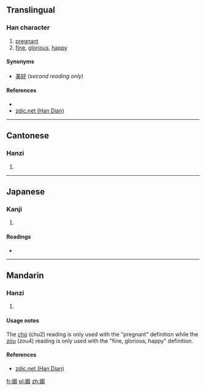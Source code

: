 ==Translingual==

===Han character===
{{Han char|rn=38|rad=女|as=10|sn=13|four=4742<sub>7</sub>|canj=女心山山 (VPUU)|ids=⿰[[女]][[芻]]}}

# [[pregnant]]
# [[fine]], [[glorious]], [[happy]]

====Synonyms====
* [[美好]] (''second reading only'')

====References====
* {{Han ref|kx=0267.370|dkj=06566|dj=0535.210|hdz=21072.180|uh=5AB0|ud=23216|bh=DCFA|bd=56570}}
*[http://www.zdic.net/zd/zi/ZdicE5ZdicAAZdicB0.htm zdic.net (Han Dian)]

----

==Cantonese==

===Hanzi===
{{yue-hanzi|jyut=[[co4]], [[zau1]]|y=cho4, jau1}}

# {{defn|lang=yue|sort=女10}}

----

==Japanese==

===Kanji===
{{ja-kanji|grade=|rs=女10}}

# {{defn|lang=ja|sort=女10}}

====Readings====
* {{ja-readings|on=[[しう]] (shiu), [[す]] (su), [[しゅ]] (shu), [[じゅ]] (ju)|kun=[[はらむ]] (haramu), [[みめよい]] (mimeyoi), [[やもめ]] (yamome)}}

----

==Mandarin==

===Hanzi===
{{cmn-hanzi|sim=㛀|pin=[[chú]] ([[chu2]]), [[zòu]] ([[zou4]])|wg=ch'u<sup>2</sup>, tsou<sup>4</sup>}}

# {{defn|lang=cmn|sort=女10}}

====Usage notes====
The [[chú]] (chu2) reading is only used with the "pregnant" definition while the [[zòu]] (zou4) reading is only used with the "fine, glorious, happy" definition.

====References====
*[http://www.zdic.net/zd/zi/ZdicE5ZdicAAZdicB0.htm zdic.net (Han Dian)]

[[fr:媰]]
[[pl:媰]]
[[zh:媰]]